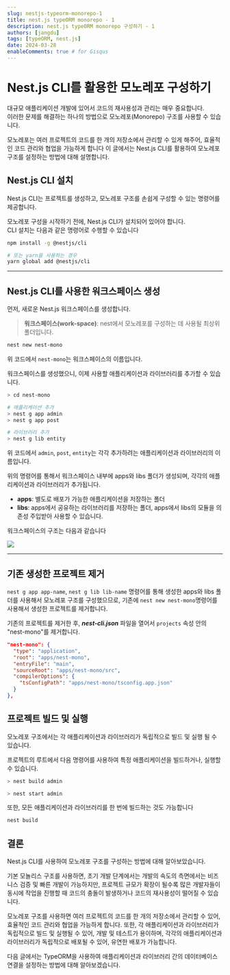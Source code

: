 ```yaml
---
slug: nestjs-typeorm-monorepo-1
title: nest.js typeORM monorepo - 1
description: nest.js typeORM monorepo 구성하기 - 1
authors: [jangdu]
tags: [typeORM, nest.js]
date: 2024-03-28
enableComments: true # for Gisqus
---
```


# Nest.js CLI를 활용한 모노레포 구성하기

대규모 애플리케이션 개발에 있어서 코드의 재사용성과 관리는 매우 중요합니다. <br />
이러한 문제를 해결하는 하나의 방법으로 모노레포(Monorepo) 구조를 사용할 수 있습니다.

모노레포는 여러 프로젝트의 코드를 한 개의 저장소에서 관리할 수 있게 해주어, 효율적인 코드 관리와 협업을 가능하게 합니다 이 글에서는 Nest.js CLI를 활용하여 모노레포 구조를 설정하는 방법에 대해 설명합니다.

## Nest.js CLI 설치

Nest.js CLI는 프로젝트를 생성하고, 모노레포 구조를 손쉽게 구성할 수 있는 명령어를 제공합니다.

모노레포 구성을 시작하기 전에, Nest.js CLI가 설치되어 있어야 합니다.<br />
CLI 설치는 다음과 같은 명령어로 수행할 수 있습니다

```bash title="Nest.js CLI 설치"
npm install -g @nestjs/cli

# 또는 yarn을 사용하는 경우
yarn global add @nestjs/cli
```

---

## Nest.js CLI를 사용한 워크스페이스 생성

먼저, 새로운 Nest.js 워크스페이스를 생성합니다.<br />

> **워크스페이스(work-space)**: nest에서 모노레포를 구성하는 데 사용될 최상위 폴더입니다.

```bash
nest new nest-mono
```

위 코드에서 `nest-mono`는 워크스페이스의 이름입니다.

워크스페이스를 생성했으니, 이제 사용할 애플리케이션과 라이브러리를 추가할 수 있습니다.

```bash
> cd nest-mono

# 애플리케이션 추가
> nest g app admin
> nest g app post

# 라이브러리 추가
> nest g lib entity
```

위 코드에서 `admin`, `post`, `entity`는 각각 추가하려는 애플리케이션과 라이브러리의 이름입니다.

위의 명령어를 통해서 워크스페이스 내부에 apps와 libs 폴더가 생성되며, 각각의 애플리케이션과 라이브러리가 추가됩니다.

- **apps**: 별도로 배포가 가능한 애플리케이션을 저장하는 폴더 <br />
- **libs**: apps에서 공유하는 라이브러리를 저장하는 폴더, apps에서 libs의 모듈을 의존성 주입받아 사용할 수 있습니다.

워크스페이스의 구조는 다음과 같습니다

![](./images/monorepo-img.png)

---

## 기존 생성한 프로젝트 제거

`nest g app app-name`, `nest g lib lib-name` 명령어를 통해 생성한 apps와 libs 폴더를 사용해서 모노레포 구조를 구성했으므로, 기존에 `nest new nest-mono`명령어를 사용해서 생성한 프로젝트를 제거합니다.

기존의 프로젝트를 제거한 후, **_nest-cli.json_** 파일을 열어서 `projects` 속성 안의 "nest-mono"를 제거합니다.

```json title="nest-cli.json에서 제거 할 부분"
"nest-mono": {
  "type": "application",
  "root": "apps/nest-mono",
  "entryFile": "main",
  "sourceRoot": "apps/nest-mono/src",
  "compilerOptions": {
    "tsConfigPath": "apps/nest-mono/tsconfig.app.json"
  }
},
```

## 프로젝트 빌드 및 실행

모노레포 구조에서는 각 애플리케이션과 라이브러리가 독립적으로 빌드 및 실행 될 수 있습니다.

프로젝트의 루트에서 다음 명령어를 사용하여 특정 애플리케이션을 빌드하거나, 실행할 수 있습니다.

```bash
> nest build admin

> nest start admin
```

또한, 모든 애플리케이션과 라이브러리를 한 번에 빌드하는 것도 가능합니다

```bash
nest build
```

## 결론

Nest.js CLI를 사용하여 모노레포 구조를 구성하는 방법에 대해 알아보았습니다. <br />

기본 모놀리스 구조를 사용하면, 초기 개발 단계에서는 개발의 속도의 측면에서는 비즈니스 검증 및 빠른 개발이 가능하지만, 프로젝트 규모가 확장이 될수록 많은 개발자들이 동시에 작업을 진행할 때 코드의 충돌이 발생하거나 코드의 재사용성이 떨어질 수 있습니다.

모노레포 구조를 사용하면 여러 프로젝트의 코드를 한 개의 저장소에서 관리할 수 있어, 효율적인 코드 관리와 협업을 가능하게 합니다.
또한, 각 애플리케이션과 라이브러리가 독립적으로 빌드 및 실행될 수 있어, 개발 및 테스트가 용이하며,
각각의 애플리케이션과 라이브러리가 독립적으로 배포될 수 있어, 유연한 배포가 가능합니다.

다음 글에서는 TypeORM을 사용하여 애플리케이션과 라이브러리 간의 데이터베이스 연결을 설정하는 방법에 대해 알아보겠습니다.
